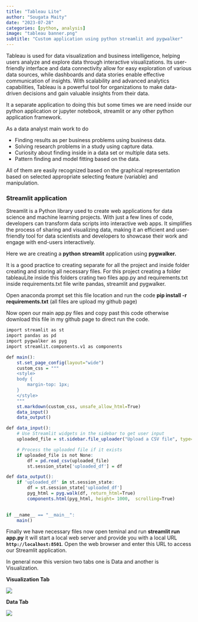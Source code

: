 ```yaml
---
title: "Tableau Lite"
author: "Sougata Maity"
date: "2023-07-28"
categories: [python, analysis]
image: "tableau banner.png"
subtitle: "Custom application using python streamlit and pygwalker"
---
```


Tableau is used for data visualization and business intelligence, helping users analyze and explore data through interactive visualizations. Its user-friendly interface and data connectivity allow for easy exploration of various data sources, while dashboards and data stories enable effective communication of insights. With scalability and advanced analytics capabilities, Tableau is a powerful tool for organizations to make data-driven decisions and gain valuable insights from their data.

It a separate application to doing this but some times we are need inside our python application or jupyter notebook, streamlit or any other python application framework.

As a data analyst main work to do

-   Finding results as per business problems using business data.
-   Solving research problems in a study using capture data.
-   Curiosity about finding inside in a data set or multiple data sets.
-   Pattern finding and model fitting based on the data.

All of them are easily recognized based on the graphical representation based on selected appropriate selecting feature (variable) and manipulation.

### Streamlit application

Streamlit is a Python library used to create web applications for data science and machine learning projects. With just a few lines of code, developers can transform data scripts into interactive web apps. It simplifies the process of sharing and visualizing data, making it an efficient and user-friendly tool for data scientists and developers to showcase their work and engage with end-users interactively.

Here we are creating a **python** **streamlit** application using **pygwalker.**

It is a good practice to creating separate for all the project and inside folder creating and storing all necessary files. For this project creating a folder tableauLite inside this folders crating two files app.py and requirements.txt inside requirements.txt file write pandas, streamlit and pygwalker.

Open anaconda prompt set this file location and run the code **pip install -r requirements.txt** (all files are upload my github page)

Now open our main app.py files and copy past this code otherwise download this file in my github page to direct run the code.

```r
import streamlit as st
import pandas as pd
import pygwalker as pyg
import streamlit.components.v1 as components

def main():
    st.set_page_config(layout="wide")
    custom_css = """
    <style>
    body {
        margin-top: 1px;
    }
    </style>
    """
    st.markdown(custom_css, unsafe_allow_html=True)
    data_input()
    data_output()

def data_input():
    # Use Streamlit widgets in the sidebar to get user input
    uploaded_file = st.sidebar.file_uploader("Upload a CSV file", type=["csv"])

    # Process the uploaded file if it exists
    if uploaded_file is not None:
        df = pd.read_csv(uploaded_file)
        st.session_state['uploaded_df'] = df

def data_output():
    if 'uploaded_df' in st.session_state:
        df = st.session_state['uploaded_df']
        pyg_html = pyg.walk(df, return_html=True)
        components.html(pyg_html, height= 1000,  scrolling=True)
   

if __name__ == "__main__":
    main()

```

Finally we have necessary files now open teminal and run **streamlit run app.py** it will start a local web server and provide you with a local URL **`http://localhost:8501`**. Open the web browser and enter this URL to access our Streamlit application.

In general now this version two tabs one is Data and another is Visualization.

**Visualization Tab**

![](tableau%20lite.PNG)

**Data Tab**

![](tableau%20lite%20data%20tab.PNG)
